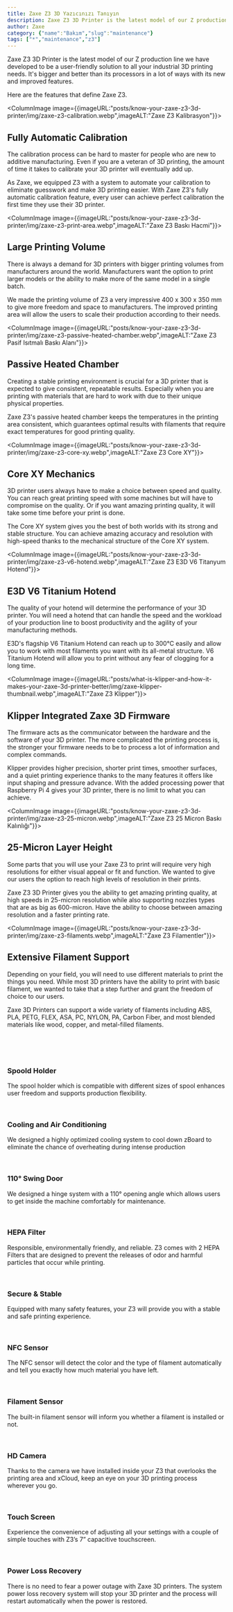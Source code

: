 ```yaml
---
title: Zaxe Z3 3D Yazıcınızı Tanıyın
description: Zaxe Z3 3D Printer is the latest model of our Z production line we have developed to be a user-friendly solution to all your industrial 3D printing needs.
author: Zaxe
category: {"name":"Bakım","slug":"maintenance"}
tags: ["*","maintenance","z3"]
---
```


<Aligned>
Zaxe Z3 3D Printer is the latest model of our Z production line we have developed to be a user-friendly solution to all your industrial 3D printing needs. It's bigger and better than its processors in a lot of ways with its new and improved features. 

Here are the features that define Zaxe Z3.

<ColumnImage image={{imageURL:"posts/know-your-zaxe-z3-3d-printer/img/zaxe-z3-calibration.webp",imageALT:"Zaxe Z3 Kalibrasyon"}}>
## Fully Automatic Calibration

The calibration process can be hard to master for people who are new to additive manufacturing. Even if you are a veteran of 3D printing, the amount of time it takes to calibrate your 3D printer will eventually add up.

As Zaxe, we equipped Z3 with a system to automate your calibration to eliminate guesswork and make 3D printing easier. With Zaxe Z3's fully automatic calibration feature, every user can achieve perfect calibration the first time they use their 3D printer.
</ColumnImage>

<ColumnImage image={{imageURL:"posts/know-your-zaxe-z3-3d-printer/img/zaxe-z3-print-area.webp",imageALT:"Zaxe Z3 Baskı Hacmi"}}>
## Large Printing Volume

There is always a demand for 3D printers with bigger printing volumes from manufacturers around the world. Manufacturers want the option to print larger models or the ability to make more of the same model in a single batch. 

We made the printing volume of Z3 a very impressive 400 x 300 x 350 mm to give more freedom and space to manufacturers. The improved printing area will allow the users to scale their production according to their needs. 
</ColumnImage>

<ColumnImage image={{imageURL:"posts/know-your-zaxe-z3-3d-printer/img/zaxe-z3-passive-heated-chamber.webp",imageALT:"Zaxe Z3 Pasif Isıtmalı Baskı Alanı"}}>
## Passive Heated Chamber

Creating a stable printing environment is crucial for a 3D printer that is expected to give consistent, repeatable results. Especially when you are printing with materials that are hard to work with due to their unique physical properties. 

Zaxe Z3's passive heated chamber keeps the temperatures in the printing area consistent, which guarantees optimal results with filaments that require exact temperatures for good printing quality. 
</ColumnImage>

<ColumnImage image={{imageURL:"posts/know-your-zaxe-z3-3d-printer/img/zaxe-z3-core-xy.webp",imageALT:"Zaxe Z3 Core XY"}}>
## Core XY Mechanics 

3D printer users always have to make a choice between speed and quality. You can reach great printing speed with some machines but will have to compromise on the quality. Or if you want amazing printing quality, it will take some time before your print is done. 

The Core XY system gives you the best of both worlds with its strong and stable structure. You can achieve amazing accuracy and resolution with high-speed thanks to the mechanical structure of the Core XY system.
</ColumnImage>

<ColumnImage image={{imageURL:"posts/know-your-zaxe-z3-3d-printer/img/zaxe-z3-v6-hotend.webp",imageALT:"Zaxe Z3 E3D V6 Titanyum Hotend"}}>
## E3D V6 Titanium Hotend

The quality of your hotend will determine the performance of your 3D printer. You will need a hotend that can handle the speed and the workload of your production line to boost productivity and the agility of your manufacturing methods.

E3D's flagship V6 Titanium Hotend can reach up to 300°C easily and allow you to work with most filaments you want with its all-metal structure. V6 Titanium Hotend will allow you to print without any fear of clogging for a long time. 
</ColumnImage>

<ColumnImage image={{imageURL:"posts/what-is-klipper-and-how-it-makes-your-zaxe-3d-printer-better/img/zaxe-klipper-thumbnail.webp",imageALT:"Zaxe Z3 Klipper"}}>
## Klipper Integrated Zaxe 3D Firmware

The firmware acts as the communicator between the hardware and the software of your 3D printer. The more complicated the printing process is, the stronger your firmware needs to be to process a lot of information and complex commands.

Klipper provides higher precision, shorter print times, smoother surfaces, and a quiet printing experience thanks to the many features it offers like input shaping and pressure advance. With the added processing power that Raspberry Pi 4 gives your 3D printer, there is no limit to what you can achieve. 
</ColumnImage>

<ColumnImage image={{imageURL:"posts/know-your-zaxe-z3-3d-printer/img/zaxe-z3-25-micron.webp",imageALT:"Zaxe Z3 25 Micron Baskı Kalınlığı"}}>
## 25-Micron Layer Height

Some parts that you will use your Zaxe Z3 to print will require very high resolutions for either visual appeal or fit and function. We wanted to give our users the option to reach high levels of resolution in their prints.

Zaxe Z3 3D Printer gives you the ability to get amazing printing quality, at high speeds in 25-micron resolution while also supporting nozzles types that are as big as 600-micron. Have the ability to choose between amazing resolution and a faster printing rate.
</ColumnImage>

<ColumnImage image={{imageURL:"posts/know-your-zaxe-z3-3d-printer/img/zaxe-z3-filaments.webp",imageALT:"Zaxe Z3 Filamentler"}}>
## Extensive Filament Support

Depending on your field, you will need to use different materials to print the things you need. While most 3D printers have the ability to print with basic filament, we wanted to take that a step further and grant the freedom of choice to our users.

Zaxe 3D Printers can support a wide variety of filaments including ABS, PLA, PETG, FLEX, ASA, PC, NYLON, PA, Carbon Fiber, and most blended materials like wood, copper, and metal-filled filaments.
</ColumnImage>

<br/>
<br/>
<br/>

### Spoold Holder

The spool holder which is compatible with different sizes of spool enhances user freedom and supports production flexibility. 

<br/>


### Cooling and Air Conditioning 

We designed a highly optimized cooling system to cool down zBoard to eliminate the chance of overheating during intense production 

<br/>


### 110° Swing Door 

We designed a hinge system with a 110° opening angle which allows users to get inside the machine comfortably for maintenance. 

<br/>


### HEPA Filter

Responsible, environmentally friendly, and reliable. Z3 comes with 2 HEPA Filters that are designed to prevent the releases of odor and harmful particles that occur while printing.  

<br/>


### Secure & Stable

Equipped with many safety features, your Z3 will provide you with a stable and safe printing experience. 

<br/>


### NFC Sensor

The NFC sensor will detect the color and the type of filament automatically and tell you exactly how much material you have left. 

<br/>


### Filament Sensor

The built-in filament sensor will inform you whether a filament is installed or not. 

<br/>


### HD Camera

Thanks to the camera we have installed inside your Z3 that overlooks the printing area and xCloud, keep an eye on your 3D printing process wherever you go. 

<br/>


### Touch Screen 

Experience the convenience of adjusting all your settings with a couple of simple touches with Z3’s 7” capacitive touchscreen. 

<br/>

### Power Loss Recovery

There is no need to fear a power outage with Zaxe 3D printers. The system power loss recovery system will stop your 3D printer and the process will restart automatically when the power is restored.
</Aligned>
